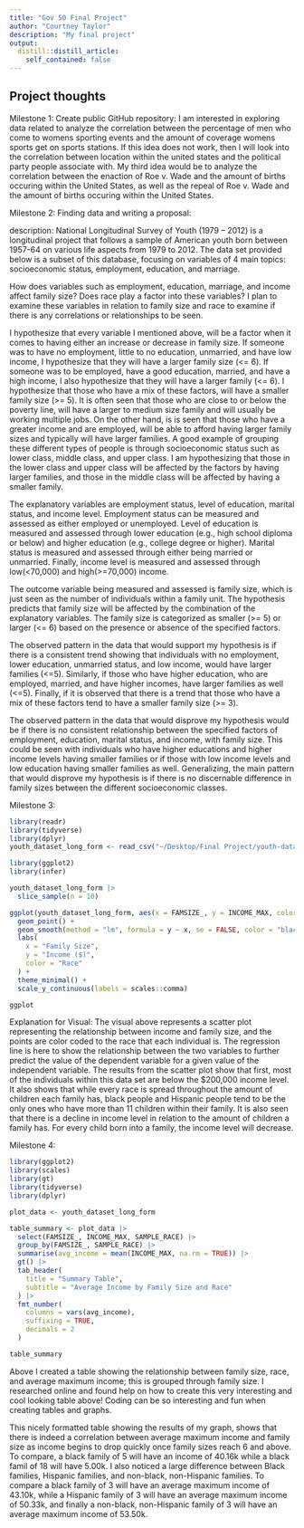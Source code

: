 ```yaml
---
title: "Gov 50 Final Project"
author: "Courtney Taylor"
description: "My final project"
output:
  distill::distill_article:
    self_contained: false
---
```




## Project thoughts

Milestone 1: Create public GitHub repository: I am interested in exploring data related to analyze the correlation between the percentage of men who come to womens sporting events and the amount of coverage womens sports get on sports stations. If this idea does not work, then I will look into the correlation between location within the united states and the political party people associate with. My third idea would be to analyze the correlation between the enaction of Roe v. Wade and the amount of births occuring within the United States, as well as the repeal of Roe v. Wade and the amount of births occuring within the United States.




Milestone 2: Finding data and writing a proposal: 

description: National Longitudinal Survey of Youth (1979 -- 2012) is a longitudinal project that follows a sample of American youth born between 1957-64 on various life aspects from 1979 to 2012. The data set provided below is a subset of this database, focusing on variables of 4 main topics: socioeconomic status, employment, education, and marriage. 

How does variables such as employment, education, marriage, and income affect family size? Does race play a factor into these variables? I plan to examine these variables in relation to family size and race to examine if there is any correlations or relationships to be seen. 

I hypothesize that every variable I mentioned above, will be a factor when it comes to having either an increase or decrease in family size. If someone was to have no employment, little to no education, unmarried, and have low income, I hypothesize that they will have a larger family size (<= 6). If someone was to be employed, have a good education, married, and have a high income, I also hypothesize that they will have a larger family (<= 6). I hypothesize that those who have a mix of these factors, will have a smaller family size (>= 5). It is often seen that those who are close to or below the poverty line, will have a larger to medium size family and will usually be working multiple jobs. On the other hand, is is seen that those who have a greater income and are employed, will be able to afford having larger family sizes and typically will have larger families. A good example of grouping these different types of people is through socioeconomic status such as lower class, middle class, and upper class. I am hypothesizing that those in the lower class and upper class will be affected by the factors by having larger families, and those in the middle class will be affected by having a smaller family. 

The explanatory variables are employment status, level of education, marital status, and income level. Employment status can be measured and assessed as either employed or unemployed. Level of education is measured and assessed through lower education (e.g., high school diploma or below) and higher education (e.g., college degree or higher). Marital status is measured and assessed through either being married or unmarried. Finally, income level is measured and assessed through low(<70,000) and high(>=70,000) income. 

The outcome variable being measured and assessed is family size, which is just seen as the number of individuals within a family unit. The hypothesis predicts that family size will be affected by the combination of the explanatory variables. The family size is categorized as smaller (>= 5) or larger (<= 6) based on the presence or absence of the specified factors.

The observed pattern in the data that would support my hypothesis is if there is a consistent trend showing that individuals with no employment, lower education, unmarried status, and low income, would have larger families (<=5). Similarly, if those who have higher education, who are employed, married, and have higher incomes, have larger families as well (<=5). Finally, if it is observed that there is a trend that those who have a mix of these factors tend to have a smaller family size (>= 3). 

The observed pattern in the data that would disprove my hypothesis would be if there is no consistent relationship between the specified factors of employment, education, marital status, and income, with family size. This could be seen with individuals who have higher educations and higher income levels having smaller families or if those with low income levels and low education having smaller families as well. Generalizing, the main pattern that would disprove my hypothesis is if there is no discernable difference in family sizes between the different socioeconomic classes. 



Milestone 3:

```r
library(readr)
library(tidyverse)
library(dplyr)
youth_dataset_long_form <- read_csv("~/Desktop/Final Project/youth-dataset-long-form.csv")
```

```r
library(ggplot2)
library(infer)

youth_dataset_long_form |>
  slice_sample(n = 10)

ggplot(youth_dataset_long_form, aes(x = FAMSIZE_, y = INCOME_MAX, color = SAMPLE_RACE)) +
  geom_point() +
  geom_smooth(method = "lm", formula = y ~ x, se = FALSE, color = "black") +
  labs(
    x = "Family Size",
    y = "Income ($)",
    color = "Race"
  ) +
  theme_minimal() +
  scale_y_continuous(labels = scales::comma)

ggplot
```

Explanation for Visual: The visual above represents a scatter plot representing the relationship between income and family size, and the points are color coded to the race that each individual is. The regression line is here to show the relationship between the two variables to further predict the value of the dependent variable for a given value of the independent variable. The results from the scatter plot show that first, most of the individuals within this data set are below the $200,000 income level. It also shows that while every race is spread throughout the amount of children each family has, black people and Hispanic people tend to be the only ones who have more than 11 children within their family. It is also seen that there is a decline in income level in relation to the amount of children a family has. For every child born into a family, the income level will decrease.





Milestone 4:

```r
library(ggplot2)
library(scales)
library(gt)
library(tidyverse)
library(dplyr)

plot_data <- youth_dataset_long_form

table_summary <- plot_data |>
  select(FAMSIZE_, INCOME_MAX, SAMPLE_RACE) |>
  group_by(FAMSIZE_, SAMPLE_RACE) |>
  summarise(avg_income = mean(INCOME_MAX, na.rm = TRUE)) |>
  gt() |>
  tab_header(
    title = "Summary Table",
    subtitle = "Average Income by Family Size and Race"
  ) |>
  fmt_number(
    columns = vars(avg_income),
    suffixing = TRUE,
    decimals = 2
  )

table_summary
```

Above I created a table showing the relationship between family size, race, and average maximum income; this is grouped through family size. I researched online and found help on how to create this very interesting and cool looking table above! Coding can be so interesting and fun when creating tables and graphs. 

This nicely formatted table showing the results of my graph, shows that there is indeed a correlation between average maximum income and family size as income begins to drop quickly once family sizes reach 6 and above. To compare, a black family of 5 will have an income of 40.16k while a black famil of 18 will have 5.00k. I also noticed a large difference between Black families, Hispanic families, and non-black, non-Hispanic families. To compare a black family of 3 will have an average maximum income of 43.10k, while a Hispanic family of 3 will have an average maximum income of 50.33k, and finally a non-black, non-Hispanic family of 3 will have an average maximum income of 53.50k. 


